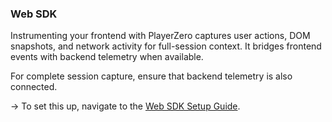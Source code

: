 ### Web SDK

Instrumenting your frontend with PlayerZero captures user actions, DOM snapshots, and network activity for full-session context. It bridges frontend events with backend telemetry when available.

<Info>For complete session capture, ensure that backend telemetry is also connected.</Info>

→ To set this up, navigate to the [Web SDK Setup Guide](/developer-guide/configuration-guides/capturing-user-sessions/web-sdk-instrumentation).    

